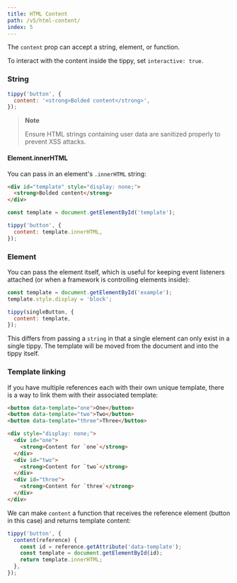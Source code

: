 ---
title: HTML Content
path: /v5/html-content/
index: 5
---

The `content` prop can accept a string, element, or function.

To interact with the content inside the tippy, set `interactive: true`.

### String

```js
tippy('button', {
  content: '<strong>Bolded content</strong>',
});
```

> **Note**
>
> Ensure HTML strings containing user data are sanitized properly to prevent XSS
> attacks.

#### Element.innerHTML

You can pass in an element's `.innerHTML` string:

<!-- prettier-ignore -->
```html
<div id="template" style="display: none;">
  <strong>Bolded content</strong>
</div>
```

```js
const template = document.getElementById('template');

tippy('button', {
  content: template.innerHTML,
});
```

### Element

You can pass the element itself, which is useful for keeping event listeners
attached (or when a framework is controlling elements inside):

```js
const template = document.getElementById('example');
template.style.display = 'block';

tippy(singleButton, {
  content: template,
});
```

This differs from passing a `string` in that a single element can only exist in
a single tippy. The template will be moved from the document and into the tippy
itself.

### Template linking

If you have multiple references each with their own unique template, there is a
way to link them with their associated template:

```html
<button data-template="one">One</button>
<button data-template="two">Two</button>
<button data-template="three">Three</button>

<div style="display: none;">
  <div id="one">
    <strong>Content for `one`</strong>
  </div>
  <div id="two">
    <strong>Content for `two`</strong>
  </div>
  <div id="three">
    <strong>Content for `three`</strong>
  </div>
</div>
```

We can make `content` a function that receives the reference element (button in
this case) and returns template content:

```js
tippy('button', {
  content(reference) {
    const id = reference.getAttribute('data-template');
    const template = document.getElementById(id);
    return template.innerHTML;
  },
});
```
